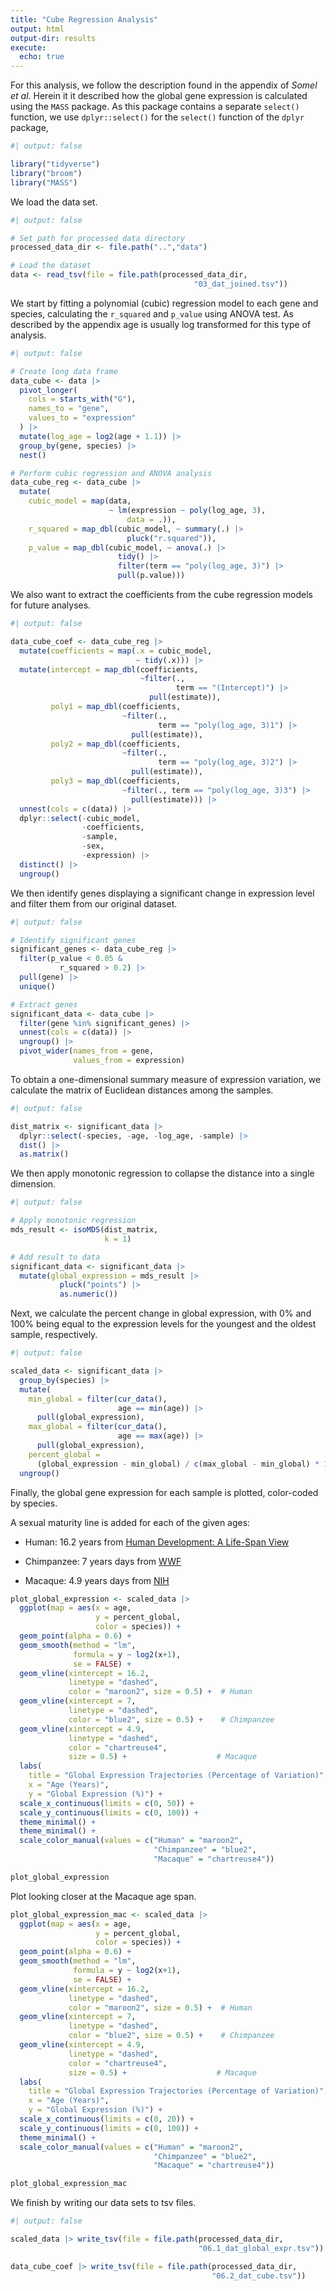 ```yaml
---
title: "Cube Regression Analysis"
output: html
output-dir: results
execute:
  echo: true
---
```


For this analysis, we follow the description found in the appendix of *Somel et al*. Herein it it described how the global gene expression is calculated using the `MASS` package. As this package contains a separate `select()` function, we use `dplyr::select()` for the `select()` function of the `dplyr` package,

```r
#| output: false

library("tidyverse")
library("broom")
library("MASS")
```

We load the data set.

```r
#| output: false

# Set path for processed data directory
processed_data_dir <- file.path("..","data")

# Load the dataset
data <- read_tsv(file = file.path(processed_data_dir,
                                         "03_dat_joined.tsv"))
```

We start by fitting a polynomial (cubic) regression model to each gene and species, calculating the `r_squared` and `p_value` using ANOVA test. As described by the appendix age is usually log transformed for this type of analysis.

```r
#| output: false

# Create long data frame
data_cube <- data |>
  pivot_longer(
    cols = starts_with("G"),
    names_to = "gene",
    values_to = "expression"
  ) |>
  mutate(log_age = log2(age + 1.1)) |>
  group_by(gene, species) |>
  nest()

# Perform cubic regression and ANOVA analysis
data_cube_reg <- data_cube |>
  mutate(
    cubic_model = map(data,
                      ~ lm(expression ~ poly(log_age, 3),
                          data = .)),
    r_squared = map_dbl(cubic_model, ~ summary(.) |>
                          pluck("r.squared")),
    p_value = map_dbl(cubic_model, ~ anova(.) |>
                        tidy() |> 
                        filter(term == "poly(log_age, 3)") |> 
                        pull(p.value)))
```

We also want to extract the coefficients from the cube regression models for future analyses.

```r
#| output: false

data_cube_coef <- data_cube_reg |>
  mutate(coefficients = map(.x = cubic_model,
                            ~ tidy(.x))) |>
  mutate(intercept = map_dbl(coefficients,
                             ~filter(.,
                                     term == "(Intercept)") |>
                               pull(estimate)),
         poly1 = map_dbl(coefficients,
                         ~filter(.,
                                 term == "poly(log_age, 3)1") |>
                           pull(estimate)),
         poly2 = map_dbl(coefficients,
                         ~filter(.,
                                 term == "poly(log_age, 3)2") |>
                           pull(estimate)),
         poly3 = map_dbl(coefficients,
                         ~filter(., term == "poly(log_age, 3)3") |>
                           pull(estimate))) |>
  unnest(cols = c(data)) |>
  dplyr::select(-cubic_model,
                -coefficients,
                -sample,
                -sex,
                -expression) |>
  distinct() |>
  ungroup()

```

We then identify genes displaying a significant change in expression level and filter them from our original dataset.

```r
#| output: false

# Identify significant genes
significant_genes <- data_cube_reg |> 
  filter(p_value < 0.05 &
           r_squared > 0.2) |> 
  pull(gene) |> 
  unique()

# Extract genes
significant_data <- data_cube |> 
  filter(gene %in% significant_genes) |> 
  unnest(cols = c(data)) |>
  ungroup() |>
  pivot_wider(names_from = gene,
              values_from = expression)

```

To obtain a one-dimensional summary measure of expression variation, we calculate the matrix of Euclidean distances among the samples.

```r
#| output: false

dist_matrix <- significant_data |>
  dplyr::select(-species, -age, -log_age, -sample) |>
  dist() |>
  as.matrix()
```

We then apply monotonic regression to collapse the distance into a single dimension.

```r
#| output: false

# Apply monotonic regression
mds_result <- isoMDS(dist_matrix,
                     k = 1)

# Add result to data
significant_data <- significant_data |> 
  mutate(global_expression = mds_result |>
           pluck("points") |>
           as.numeric())
```

Next, we calculate the percent change in global expression, with 0% and 100% being equal to the expression levels for the youngest and the oldest sample, respectively.

```r
#| output: false

scaled_data <- significant_data |> 
  group_by(species) |> 
  mutate(
    min_global = filter(cur_data(),
                        age == min(age)) |>
      pull(global_expression),
    max_global = filter(cur_data(),
                        age == max(age)) |>
      pull(global_expression),
    percent_global =
      (global_expression - min_global) / c(max_global - min_global) * 100) |>
  ungroup()
```

Finally, the global gene expression for each sample is plotted, color-coded by species.

A sexual maturity line is added for each of the given ages:

-   Human: 16.2 years from [Human Development: A Life-Span View](https://books.google.dk/books?id=E-n5E7oyCgoC&pg=PA296&redir_esc=y)

-   Chimpanzee: 7 years days from [WWF](https://wwf.panda.org/discover/knowledge_hub/endangered_species/great_apes/chimpanzees/#:~:text=Although%20chimpanzees%20reach%20sexual%20maturity,until%20they%20are%20over%2060.)

-   Macaque: 4.9 years days from [NIH](https://pmc.ncbi.nlm.nih.gov/articles/PMC10092073/#:~:text=Cynomolgus%20macaque%20sexual%20maturation%20is,for%20CMs%20based%20on%20different)

```r
plot_global_expression <- scaled_data |> 
  ggplot(map = aes(x = age,
                   y = percent_global,
                   color = species)) +
  geom_point(alpha = 0.6) +
  geom_smooth(method = "lm",
              formula = y ~ log2(x+1),
              se = FALSE) +
  geom_vline(xintercept = 16.2,
             linetype = "dashed",
             color = "maroon2", size = 0.5) +  # Human
  geom_vline(xintercept = 7,
             linetype = "dashed",
             color = "blue2", size = 0.5) +    # Chimpanzee
  geom_vline(xintercept = 4.9,
             linetype = "dashed",
             color = "chartreuse4",
             size = 0.5) +                    # Macaque
  labs(
    title = "Global Expression Trajectories (Percentage of Variation)",
    x = "Age (Years)",
    y = "Global Expression (%)") +
  scale_x_continuous(limits = c(0, 50)) +
  scale_y_continuous(limits = c(0, 100)) +
  theme_minimal() +
  theme_minimal() +
  scale_color_manual(values = c("Human" = "maroon2",
                                "Chimpanzee" = "blue2",
                                "Macaque" = "chartreuse4"))

plot_global_expression
```

Plot looking closer at the Macaque age span.

```r
plot_global_expression_mac <- scaled_data |> 
  ggplot(map = aes(x = age,
                   y = percent_global,
                   color = species)) +
  geom_point(alpha = 0.6) +
  geom_smooth(method = "lm",
              formula = y ~ log2(x+1),
              se = FALSE) +
  geom_vline(xintercept = 16.2,
             linetype = "dashed",
             color = "maroon2", size = 0.5) +  # Human
  geom_vline(xintercept = 7,
             linetype = "dashed",
             color = "blue2", size = 0.5) +    # Chimpanzee
  geom_vline(xintercept = 4.9,
             linetype = "dashed",
             color = "chartreuse4",
             size = 0.5) +                    # Macaque
  labs(
    title = "Global Expression Trajectories (Percentage of Variation)",
    x = "Age (Years)",
    y = "Global Expression (%)") +
  scale_x_continuous(limits = c(0, 20)) +
  scale_y_continuous(limits = c(0, 100)) +
  theme_minimal() +
  scale_color_manual(values = c("Human" = "maroon2",
                                "Chimpanzee" = "blue2",
                                "Macaque" = "chartreuse4"))

plot_global_expression_mac
```

We finish by writing our data sets to tsv files.

```r
#| output: false

scaled_data |> write_tsv(file = file.path(processed_data_dir,
                                          "06.1_dat_global_expr.tsv"))

data_cube_coef |> write_tsv(file = file.path(processed_data_dir,
                                             "06.2_dat_cube.tsv"))
```
